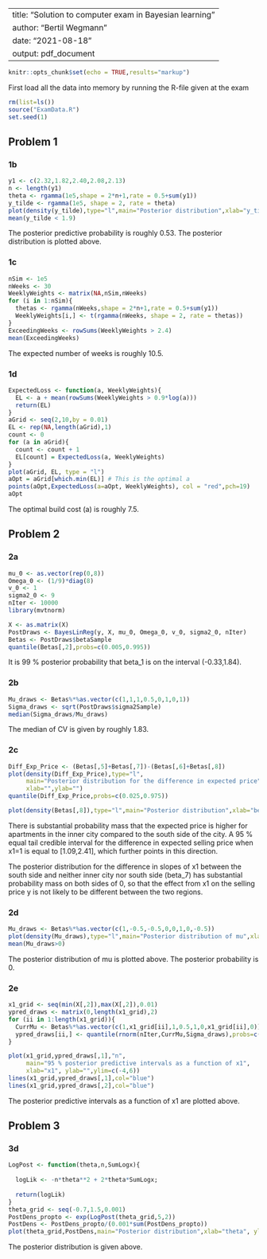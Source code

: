 
---
title: "Solution to computer exam in Bayesian learning"
author: "Bertil Wegmann"
date: "2021-08-18"
output: pdf_document
---

```{r setup, include=FALSE}
knitr::opts_chunk$set(echo = TRUE,results="markup")
```

First load all the data into memory by running the R-file given at the exam
```{r}
rm(list=ls())
source("ExamData.R")
set.seed(1)
```

## Problem 1

### 1b
```{r}
y1 <- c(2.32,1.82,2.40,2.08,2.13)
n <- length(y1)
theta <- rgamma(1e5,shape = 2*n+1,rate = 0.5+sum(y1))
y_tilde <- rgamma(1e5, shape = 2, rate = theta)
plot(density(y_tilde),type="l",main="Posterior distribution",xlab="y_tilde",ylab="")
mean(y_tilde < 1.9)
```
The posterior predictive probability is roughly 0.53. The posterior distribution is plotted above.

### 1c
```{r}
nSim <- 1e5
nWeeks <- 30
WeeklyWeights <- matrix(NA,nSim,nWeeks)
for (i in 1:nSim){
  thetas <- rgamma(nWeeks,shape = 2*n+1,rate = 0.5+sum(y1))
  WeeklyWeights[i,] <- t(rgamma(nWeeks, shape = 2, rate = thetas))
}
ExceedingWeeks <- rowSums(WeeklyWeights > 2.4)
mean(ExceedingWeeks)
```
The expected number of weeks is roughly 10.5.

### 1d
```{r}
ExpectedLoss <- function(a, WeeklyWeights){
  EL <- a + mean(rowSums(WeeklyWeights > 0.9*log(a)))
  return(EL)
}
aGrid <- seq(2,10,by = 0.01)
EL <- rep(NA,length(aGrid),1)
count <- 0
for (a in aGrid){
  count <- count + 1
  EL[count] = ExpectedLoss(a, WeeklyWeights)
}
plot(aGrid, EL, type = "l")
aOpt = aGrid[which.min(EL)] # This is the optimal a
points(aOpt,ExpectedLoss(a=aOpt, WeeklyWeights), col = "red",pch=19)
aOpt
```
The optimal build cost (a) is roughly 7.5.

## Problem 2

### 2a
```{r}
mu_0 <- as.vector(rep(0,8))
Omega_0 <- (1/9)*diag(8)
v_0 <- 1
sigma2_0 <- 9
nIter <- 10000
library(mvtnorm)

X <- as.matrix(X)
PostDraws <- BayesLinReg(y, X, mu_0, Omega_0, v_0, sigma2_0, nIter)
Betas <- PostDraws$betaSample
quantile(Betas[,2],probs=c(0.005,0.995))
```
It is 99 % posterior probability that beta_1 is on the interval (-0.33,1.84).

### 2b
```{r}
Mu_draws <- Betas%*%as.vector(c(1,1,1,0.5,0,1,0,1))
Sigma_draws <- sqrt(PostDraws$sigma2Sample)
median(Sigma_draws/Mu_draws)
```
The median of CV is given by roughly 1.83.

### 2c
```{r}
Diff_Exp_Price <- (Betas[,5]+Betas[,7])-(Betas[,6]+Betas[,8])
plot(density(Diff_Exp_Price),type="l",
     main="Posterior distribution for the difference in expected price",
     xlab="",ylab="")
quantile(Diff_Exp_Price,probs=c(0.025,0.975))

plot(density(Betas[,8]),type="l",main="Posterior distribution",xlab="beta_7",ylab="")
```
There is substantial probability mass that the expected price is higher for apartments in the inner city compared to the south side of the city. A 95 % equal tail credible interval for the difference in expected selling price when x1=1 is equal to [1.09,2.41], which further points in this direction.

The posterior distribution for the difference in slopes of x1 between the south side and neither inner city nor south side (beta_7) has substantial probability mass on both sides of 0, so that the effect from x1 on the selling price y is not likely to be different between the two regions.

### 2d
```{r}
Mu_draws <- Betas%*%as.vector(c(1,-0.5,-0.5,0,0,1,0,-0.5))
plot(density(Mu_draws),type="l",main="Posterior distribution of mu",xlab="mu",ylab="")
mean(Mu_draws>0)
```
The posterior distribution of mu is plotted above. The posterior probability is 0.

### 2e
```{r}
x1_grid <- seq(min(X[,2]),max(X[,2]),0.01)
ypred_draws <- matrix(0,length(x1_grid),2)
for (ii in 1:length(x1_grid)){
  CurrMu <- Betas%*%as.vector(c(1,x1_grid[ii],1,0.5,1,0,x1_grid[ii],0))
  ypred_draws[ii,] <- quantile(rnorm(nIter,CurrMu,Sigma_draws),probs=c(0.025,0.975))
}

plot(x1_grid,ypred_draws[,1],"n",
     main="95 % posterior predictive intervals as a function of x1",
     xlab="x1", ylab="",ylim=c(-4,6))
lines(x1_grid,ypred_draws[,1],col="blue")
lines(x1_grid,ypred_draws[,2],col="blue")
```
The posterior predictive intervals as a function of x1 are plotted above.

## Problem 3

### 3d
```{r}
LogPost <- function(theta,n,SumLogx){
  
  logLik <- -n*theta**2 + 2*theta*SumLogx;
  
  return(logLik)
}
theta_grid <- seq(-0.7,1.5,0.001)
PostDens_propto <- exp(LogPost(theta_grid,5,2))
PostDens <- PostDens_propto/(0.001*sum(PostDens_propto))
plot(theta_grid,PostDens,main="Posterior distribution",xlab="theta", ylab="")
```
The posterior distribution is given above.


